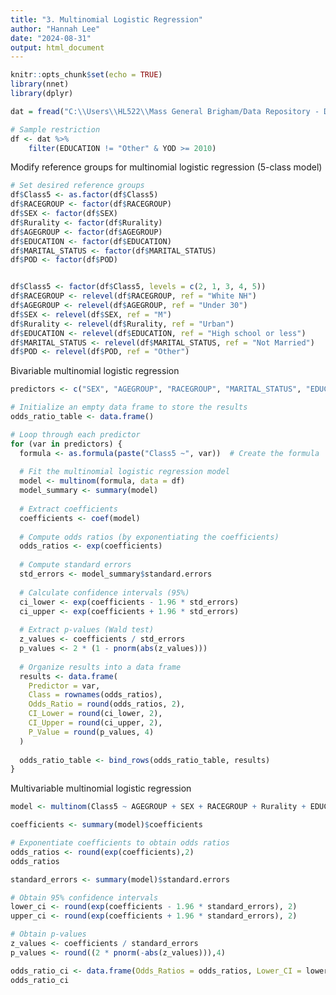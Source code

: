 ```yaml
---
title: "3. Multinomial Logistic Regression"
author: "Hannah Lee"
date: "2024-08-31"
output: html_document
---
```


```r
knitr::opts_chunk$set(echo = TRUE)
library(nnet)
library(dplyr)
```

```r
dat = fread("C:\\Users\\HL522\\Mass General Brigham/Data Repository - Documents\\Dataset Files\\Mass Vital Statistics- Death Data\\Analysis\\Mortality Cluster Analysis\\MA_OD_rx_with_classes.csv")

# Sample restriction
df <- dat %>%
    filter(EDUCATION != "Other" & YOD >= 2010)
```

Modify reference groups for multinomial logistic regression (5-class model)
```r
# Set desired reference groups
df$Class5 <- as.factor(df$Class5)
df$RACEGROUP <- factor(df$RACEGROUP)
df$SEX <- factor(df$SEX)
df$Rurality <- factor(df$Rurality)
df$AGEGROUP <- factor(df$AGEGROUP)
df$EDUCATION <- factor(df$EDUCATION)
df$MARITAL_STATUS <- factor(df$MARITAL_STATUS)
df$POD <- factor(df$POD)


df$Class5 <- factor(df$Class5, levels = c(2, 1, 3, 4, 5))
df$RACEGROUP <- relevel(df$RACEGROUP, ref = "White NH")
df$AGEGROUP <- relevel(df$AGEGROUP, ref = "Under 30")
df$SEX <- relevel(df$SEX, ref = "M")  
df$Rurality <- relevel(df$Rurality, ref = "Urban")  
df$EDUCATION <- relevel(df$EDUCATION, ref = "High school or less")  
df$MARITAL_STATUS <- relevel(df$MARITAL_STATUS, ref = "Not Married")  
df$POD <- relevel(df$POD, ref = "Other")  
```

Bivariable multinomial logistic regression
```r
predictors <- c("SEX", "AGEGROUP", "RACEGROUP", "MARITAL_STATUS", "EDUCATION", "POD", "Rurality", "YOD")

# Initialize an empty data frame to store the results
odds_ratio_table <- data.frame()

# Loop through each predictor
for (var in predictors) {
  formula <- as.formula(paste("Class5 ~", var))  # Create the formula
  
  # Fit the multinomial logistic regression model
  model <- multinom(formula, data = df)
  model_summary <- summary(model)
  
  # Extract coefficients
  coefficients <- coef(model)
  
  # Compute odds ratios (by exponentiating the coefficients)
  odds_ratios <- exp(coefficients)
  
  # Compute standard errors
  std_errors <- model_summary$standard.errors
  
  # Calculate confidence intervals (95%)
  ci_lower <- exp(coefficients - 1.96 * std_errors)
  ci_upper <- exp(coefficients + 1.96 * std_errors)
  
  # Extract p-values (Wald test)
  z_values <- coefficients / std_errors
  p_values <- 2 * (1 - pnorm(abs(z_values)))
  
  # Organize results into a data frame
  results <- data.frame(
    Predictor = var,
    Class = rownames(odds_ratios),
    Odds_Ratio = round(odds_ratios, 2),
    CI_Lower = round(ci_lower, 2),
    CI_Upper = round(ci_upper, 2),
    P_Value = round(p_values, 4)
  )
  
  odds_ratio_table <- bind_rows(odds_ratio_table, results)
}
```


Multivariable multinomial logistic regression
```r
model <- multinom(Class5 ~ AGEGROUP + SEX + RACEGROUP + Rurality + EDUCATION + MARITAL_STATUS + POD + YOD, data = df)

coefficients <- summary(model)$coefficients

# Exponentiate coefficients to obtain odds ratios
odds_ratios <- round(exp(coefficients),2)
odds_ratios

standard_errors <- summary(model)$standard.errors

# Obtain 95% confidence intervals
lower_ci <- round(exp(coefficients - 1.96 * standard_errors), 2)
upper_ci <- round(exp(coefficients + 1.96 * standard_errors), 2)

# Obtain p-values
z_values <- coefficients / standard_errors
p_values <- round((2 * pnorm(-abs(z_values))),4)

odds_ratio_ci <- data.frame(Odds_Ratios = odds_ratios, Lower_CI = lower_ci, Upper_CI = upper_ci, P = p_values)
odds_ratio_ci
```
